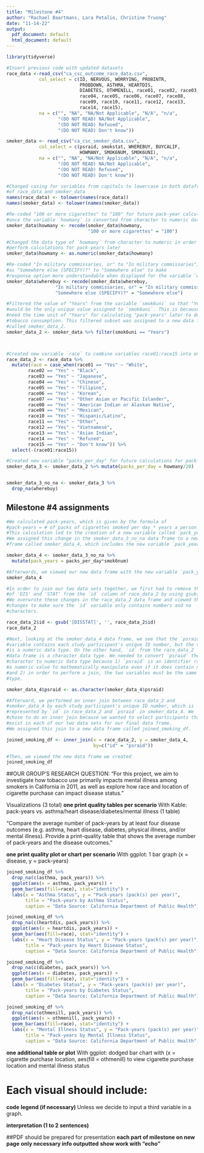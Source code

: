 ```yaml
---
title: "Milestone #4"
author: "Rachael Baartmans, Lara Petalio, Christine Truong"
date: "11-14-22"
output:
  pdf_document: default
  html_document: default
---
```

```r
library(tidyverse)

#Insert previous code with updated datasets 
race_data <-read_csv("ca_csc_outcome_race_data.csv",
            col_select = c(ID, NERVOUS, WORRYING, PROBINTR,
                           PROBDOWN, ASTHMA, HEARTDIS,
                           DIABETES, OTHMENILL, race01, race02, race03,
                           race04, race05, race06, race07, race08,
                           race09, race10, race11, race12, race13,
                           race14, race15),
            na = c("", "NA", "NA/Not Applicable", "N/A", "n/a",
                   "(DO NOT READ) NA/Not Applicable",
                   "(DO NOT READ) Refused",
                   "(DO NOT READ) Don't know"))

smoker_data <- read_csv("ca_csc_smoker_data.csv",
            col_select = c(psraid, smokstat, WHEREBUY, BUYCALIF,
                           HOWMANY, SMOK6NUM, SMOK6UNI),
            na = c("", "NA", "NA/Not Applicable", "N/A", "n/a",
                   "(DO NOT READ) NA/Not Applicable",
                   "(DO NOT READ) Refused",
                   "(DO NOT READ) Don't know"))

#Changed casing for variables from capitals to lowercase in both dataframes
#of race_data and smoker_data
names(race_data) <- tolower(names(race_data))
names(smoker_data) <- tolower(names(smoker_data))

#Re-coded "100 or more cigarettes" to "100" for future pack-year calculations
#once the variable `howmany` is converted from character to numeric data type
smoker_data$howmany <- recode(smoker_data$howmany,
                              "100 or more cigarettes" = "100")

#Changed the data type of `howmany` from character to numeric in order to
#perform calculations for pack-years later
smoker_data$howmany <- as.numeric(smoker_data$howmany)

#Re-coded "In military commissaries, or" to "In military commissaries", as well
#as "Somewhere else (SPECIFY)?" to "Somewhere else" to make
#response option more understandable when displayed for the variable `wherebuy`.
smoker_data$wherebuy <- recode(smoker_data$wherebuy,
                  "In military commissaries, or" = "In military commissaries",
                  "Somewhere else (SPECIFY)?" = "Somewhere else")

#Filtered the value of "Years" from the variable `smok6uni` so that "Years"
#would be the only unique value assigned to `smok6uni`. This is because we only
#need the time unit of "Years" for calculating "pack-years" later to describe
#tobacco consumption. This filtered subset was assigned to a new data frame
#called smoker_data_2.
smoker_data_2 <- smoker_data %>% filter(smok6uni == "Years")



#Created new variable `race` to combine variables race01:race15 into one column. 
race_data_2 <- race_data %>%
  mutate(race = case_when(race01 == "Yes" ~ "White",
        race02 == "Yes" ~ "Black",
        race03 == "Yes" ~ "Japanese",
        race04 == "Yes" ~ "Chinese",
        race05 == "Yes" ~ "Filipino",
        race06 == "Yes" ~ "Korean",
        race07 == "Yes" ~ "Other Asian or Pacific Islander",
        race08 == "Yes" ~ "American Indian or Alaskan Native",
        race09 == "Yes" ~ "Mexican",
        race10 == "Yes" ~ "Hispanic/Latino",
        race11 == "Yes" ~ "Other",
        race12 == "Yes" ~ "Vietnamese",
        race13 == "Yes" ~ "Asian Indian",
        race14 == "Yes" ~ "Refused",
        race15 == "Yes" ~ "Don't know")) %>%
  select(-(race01:race15))

#Created new variable "packs_per_day" for future calculations for pack-years
smoker_data_3 <- smoker_data_2 %>% mutate(packs_per_day = howmany/20)


smoker_data_3_no_na <- smoker_data_3 %>%
  drop_na(wherebuy)

```

## Milestone #4 assignments

```r

#We calculated pack-years, which is given by the formula of
#pack-years = # of packs of cigarettes smoked per day * years a person has smoked.
#This calculation led to the creation of a new variable called `pack_years`.
#We assigned this change in the smoker_data_3_no_na data frame to a new data
#frame called smoker_data_4, which includes the new variable `pack_years`.

smoker_data_4 <- smoker_data_3_no_na %>%
  mutate(pack_years = packs_per_day*smok6num)

#Afterwards, we viewed our new data frame with the new variable `pack_years`.
smoker_data_4

```

```r

#In order to join our two data sets together, we first had to remove the strings
#of 'DIS' and 'STAT' from the `id` column of race_data_2 by using gsub().
#We overwrote these changes in the race_data_2 data frame and viewed these new
#changes to make sure the `id` variable only contains numbers and no
#characters.

race_data_2$id <- gsub('[DISSTAT]', '', race_data_2$id)
race_data_2

#Next, looking at the smoker_data_4 data frame, we see that the `psraid`
#variable contains each study participant's unique ID number, but the variable
#is a numeric data type. On the other hand, `id` from the race_data_2
#data frame is a character data type. We needed to convert `psraid` then from
#character to numeric data type because 1) `psraid` is an identifier rather than
#a numeric value to mathematically manipulate even if it does contain numbers
#and 2) in order to perform a join, the two variables must be the same data
#type.

smoker_data_4$psraid <- as.character(smoker_data_4$psraid)

#Afterward, we performed an inner join between race_data_2 and
#smoker_data_4 by each study participant's unique ID number, which is
#represented by `id` in race_data_2 and `psraid` in smoker_data_4. We
#chose to do an inner join because we wanted to select participants that
#exist in each of our two data sets for our final data frame.
#We assigned this join to a new data frame called joined_smoking_df.

joined_smoking_df <- inner_join(x = race_data_2, y = smoker_data_4,
                                by=c("id" = "psraid"))

#Then, we viewed the new data frame we created
joined_smoking_df

```

##OUR GROUP'S RESEARCH QUESTION:
"For this project, we aim to investigate how tobacco use primarily impacts mental illness among smokers in California in 2011, as well as explore how race and location of cigarette purchase can impact disease status."

Visualizations (3 total)
**one print quality tables per scenario**
With Kable: pack-years vs. asthma/heart disease/diabetes/mental illness (1 table)

"Compare the average number of pack-years by at least four disease outcomes (e.g. asthma, heart disease, diabetes, physical illness, and/or mental illness). Provide a print-quality table that shows the average number of pack-years and the disease outcomes."

**one print quality plot or chart per scenario**
With ggplot: 1 bar graph (x = disease, y = pack-years)

```r

joined_smoking_df %>%
  drop_na(c(asthma, pack_years)) %>%
  ggplot(aes(x = asthma, pack_years)) +
  geom_bar(aes(fill=race), stat="identity") +
  labs(x = "Asthma Status", y = "Pack-years (pack(s) per year)",
       title = "Pack-years by Asthma Status",
       caption = "Data Source: California Department of Public Health")

joined_smoking_df %>%
  drop_na(c(heartdis, pack_years)) %>%
  ggplot(aes(x = heartdis, pack_years)) +
  geom_bar(aes(fill=race), stat="identity") +
  labs(x = "Heart Disease Status", y = "Pack-years (pack(s) per year)",
       title = "Pack-years by Heart Disease Status",
       caption = "Data Source: California Department of Public Health")

joined_smoking_df %>%
  drop_na(c(diabetes, pack_years)) %>%
  ggplot(aes(x = diabetes, pack_years)) +
  geom_bar(aes(fill=race), stat="identity") +
  labs(x = "Diabetes Status", y = "Pack-years (pack(s) per year)",
       title = "Pack-years by Diabetes Status",
       caption = "Data Source: California Department of Public Health")

joined_smoking_df %>%
  drop_na(c(othmenill, pack_years)) %>%
  ggplot(aes(x = othmenill, pack_years)) +
  geom_bar(aes(fill=race), stat="identity") +
  labs(x = "Mental Illness Status", y = "Pack-years (pack(s) per year)",
       title = "Pack-years by Mental Illness Status",
       caption = "Data Source: California Department of Public Health")

```

**one additional table or plot**
With ggplot: dodged bar chart with (x = cigarette purchase location, aes(fill = othmenill) to view cigarette purchase location and mental illness status

# Each visual should include: 
**code**
**legend (if necessary) **
Unless we decide to input a third variable in a graph.

**interpretation (1 to 2 sentences)**

##PDF should be prepared for presentation 
**each part of milestone on new page** 
**only necessary info outputted** 
**show work with "echo"**

